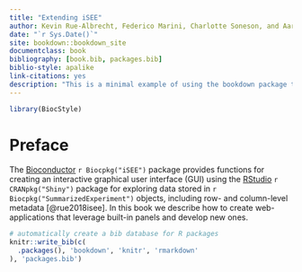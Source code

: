 ```yaml
--- 
title: "Extending iSEE"
author: Kevin Rue-Albrecht, Federico Marini, Charlotte Soneson, and Aaron Lun
date: "`r Sys.Date()`"
site: bookdown::bookdown_site
documentclass: book
bibliography: [book.bib, packages.bib]
biblio-style: apalike
link-citations: yes
description: "This is a minimal example of using the bookdown package to write a book. The output format for this example is bookdown::gitbook."
---
```


```r
library(BiocStyle)
```

# Preface {-}

The [Bioconductor](https://bioconductor.org/) `r Biocpkg("iSEE")` package provides functions for creating an interactive graphical user interface (GUI) using the [RStudio](https://rstudio.com/) `r CRANpkg("Shiny")` package for exploring data stored in `r Biocpkg("SummarizedExperiment")` objects, including row- and column-level metadata [@rue2018isee].
In this book we describe how to create web-applications that leverage built-in panels and develop new ones.

```r
# automatically create a bib database for R packages
knitr::write_bib(c(
  .packages(), 'bookdown', 'knitr', 'rmarkdown'
), 'packages.bib')
```
